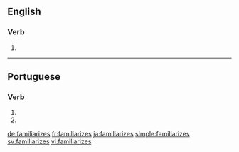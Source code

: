 ==English==

===Verb===
{{head|en}}

# {{en-third-person singular of|familiarize}}

----

==Portuguese==

===Verb===
{{pt-verb-form}}

# {{conjugation of|familiarizar||2|s|present|subjunctive|lang=pt}}
# {{conjugation of|familiarizar||2|s|negative|imperative|lang=pt}}

[[de:familiarizes]]
[[fr:familiarizes]]
[[ja:familiarizes]]
[[simple:familiarizes]]
[[sv:familiarizes]]
[[vi:familiarizes]]